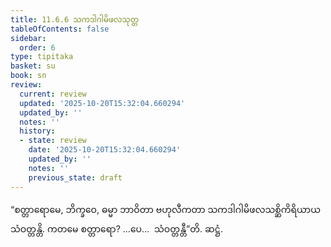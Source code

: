 ```yaml
---
title: 11.6.6 သကဒါဂါမိဖလသုတ္တ
tableOfContents: false
sidebar:
  order: 6
type: tipitaka
basket: su
book: sn
review:
  current: review
  updated: '2025-10-20T15:32:04.660294'
  updated_by: ''
  notes: ''
  history:
  - state: review
    date: '2025-10-20T15:32:04.660294'
    updated_by: ''
    notes: ''
    previous_state: draft
---
```



<DynamicBreadcrumb />


<ReviewStatus review={frontmatter.review} showDetails={true} />

<HypothesisAnnotation frontmatter={frontmatter} />

<Division number="1052" book="sn" e="ch" v="18" p="436">

<Paragraph number="2121" book="sn">
“စတ္တာရောမေ, ဘိက္ခဝေ, ဓမ္မာ ဘာဝိတာ ဗဟုလီကတာ သကဒါဂါမိဖလသစ္ဆိကိရိယာယ သံဝတ္တန္တိ. ကတမေ စတ္တာရော? …ပေ…  သံဝတ္တန္တီ”တိ.

</Paragraph>
</Division>

<Paragraph number="2122" type="center" book="sn">
ဆဋ္ဌံ.
</Paragraph>